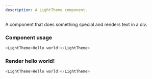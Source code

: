 ```yaml
---
description: A LightTheme component.
---
```



A component that does something special and renders text in a div.

### Component usage

```js
<LightTheme>Hello world!</LightTheme>
```

### Render hello world!

```js live
<LightTheme>Hello world!</LightTheme>
```
